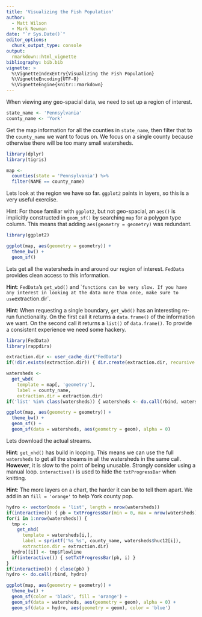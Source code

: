 ```yaml
---
title: 'Visualizing the Fish Population'
author:
  - Matt Wilson
  - Mark Newman
date: "`r Sys.Date()`"
editor_options: 
  chunk_output_type: console
output:
  rmarkdown::html_vignette
bibliography: bib.bib
vignette: >
  %\VignetteIndexEntry{Visualizing the Fish Population}
  %\VignetteEncoding{UTF-8}
  %\VignetteEngine{knitr::rmarkdown}
---
```


When viewing any geo-spacial data, we need to set up a region of interest.

```r
state_name <- 'Pennsylvania'
county_name <- 'York'
```

Get the map information for all the counties in `state_name`, then filter that to the `county_name` we want to focus on.
We focus on a single county because otherwise there will be too many small watersheds.

```r
library(dplyr)
library(tigris)

map <-
  counties(state = 'Pennsylvania') %>%
  filter(NAME == county_name)
```

Lets look at the region we have so far.
`ggplot2` paints in layers, so this is a very useful exercise.

Hint: For those familiar with `ggplot2`, but not geo-spacial, an `aes()` is implicitly constructed in `geom_sf()` by searching `map` for a polygon type column.
This means that adding `aes(geometry = geometry)` was redundant.

```r
library(ggplot2)

ggplot(map, aes(geometry = geometry)) +
  theme_bw() + 
  geom_sf()
```

Lets get all the watersheds in and around our region of interest.
`FedData` provides clean access to this information.

**Hint**: `FedData`'s `get_wbd()` and `` functions can be very slow.
If you have any interest in looking at the data more than once, make sure to use `extraction.dir`.

**Hint**: When requesting a single boundary, `get_wbd()` has an interesting re-run functionality.
On the first call it returns a `data.frame()` of the information we want.
On the second call it returns a `list()` of `data.frame()`.
To provide a consistent experience we need some hackery. 

```r
library(FedData)
library(rappdirs)

extraction.dir <- user_cache_dir("FedData")
if(!dir.exists(extraction.dir)) { dir.create(extraction.dir, recursive = T) }

watersheds <-
  get_wbd(
    template = map[, 'geometry'],
    label = county_name,
    extraction.dir = extraction.dir)
if('list' %in% class(watersheds)) { watersheds <- do.call(rbind, watersheds) }

ggplot(map, aes(geometry = geometry)) +
  theme_bw() + 
  geom_sf() + 
  geom_sf(data = watersheds, aes(geometry = geom), alpha = 0)
```

Lets download the actual streams.

**Hint**: `get_nhd()` has build in looping.
This means we can use the full `watersheds` to get all the streams in all the watersheds in the same call.
**However**, it is slow to the point of being unusable.
Strongly consider using a manual loop.
`interactive()` is used to hide the `txtProgressBar` when knitting.

**Hint**: The more layers on a chart, the harder it can be to tell them apart.
We add in an `fill = 'orange'` to help York county pop.

```r
hydro <- vector(mode = 'list', length = nrow(watersheds))
if(interactive()) { pb = txtProgressBar(min = 0, max = nrow(watersheds), style = 3) }
for(i in 1:nrow(watersheds)) {
  tmp <-
    get_nhd(
      template = watersheds[i,],
      label = sprintf('%s_%s', county_name, watersheds$huc12[i]),
      extraction.dir = extraction.dir)
  hydro[[i]] <- tmp$Flowline
  if(interactive()) { setTxtProgressBar(pb, i) }
}
if(interactive()) { close(pb) }
hydro <- do.call(rbind, hydro)

ggplot(map, aes(geometry = geometry)) +
  theme_bw() + 
  geom_sf(color = 'black', fill = 'orange') + 
  geom_sf(data = watersheds, aes(geometry = geom), alpha = 0) + 
  geom_sf(data = hydro, aes(geometry = geom), color = 'blue')
```
